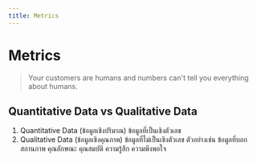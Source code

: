 ```yaml
---
title: Metrics
---
```



# Metrics

> Your customers are humans and numbers can't tell you everything about humans.

## Quantitative Data vs Qualitative Data
1. Quantitative Data (ข้อมูลเชิงปริมาณ) ข้อมูลที่เป็นเชิงตัวเลข
2. Qualitative Data (ข้อมูลเชิงคุณภาพ) ข้อมูลที่ไม่เป็นเชิงตัวเลข ตัวอย่างเช่น ข้อมูลที่บอกสถานภาพ คุณลักษณะ คุณสมบัติ ความรู้สึก ความพึงพอใจ
